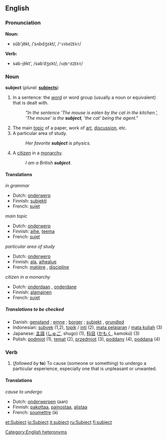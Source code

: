==English==

{{rank|dark|ye|common|439|subject|can\'t|ready|ought}}

===Pronunciation===
'''Noun:'''
*sŭb'jĕkt, /ˈsʌbdʒɛkt/, /<tt>"sVbdZEkt</tt>/

'''Verb:'''
*səb-jĕkt', /səbˈdʒɛkt/, /<tt>s@b"dZEkt</tt>/

===Noun===
'''subject''' (''plural:'' '''[[subjects]]''')

# {{grammar}} In a sentence: the ''[[word]]'' or word group (usually a noun or equivalent) that is dealt with.
#: ''"In the sentence 'The mouse is eaten by the cat in the kitchen.', 'The mouse' is the '''subject''', 'the cat' being the agent."''
# The main [[topic]] of a paper, work of [[art]], [[discussion]], etc.
# A particular area of study.
#:''Her favorite '''subject''' is physics.''
# A [[citizen]] in a [[monarchy]].
#:''I am a British '''subject'''.''

====Translations====

''in grammar''
{{top}}
*Dutch: [[onderwerp]] {{n}}
*Finnish: [[subjekti]]
*French: [[sujet]] {{m}}
{{mid}}
{{bottom}}

''main topic''
{{top}}
*Dutch: [[onderwerp]] {{n}}
*Finnish: [[aihe]], [[teema]]
*French: [[sujet]] {{m}}
{{mid}}
{{bottom}}

''particular area of study''
{{top}}
*Dutch: [[onderwerp]] {{n}}
*Finnish: [[ala]], [[aihealue]]
*French: [[matière]] {{f}}, [[discipline]] {{f}}
{{mid}}
{{bottom}}

''citizen in a monarchy''
{{top}}
*Dutch: [[onderdaan]] {{m}}, [[onderdane]] {{f}}
*Finnish: [[alamainen]]
*French: [[sujet]] {{m}}
{{mid}}
{{bottom}}

=====Translations to be checked=====
<!--Remove this section once all of the translations below have been moved into the tables above.-->
{{checktrans}}

*Danish: [[genstand]] {{c}}; [[emne]] {{n}}; [[borger]] {{c}}; [[subjekt]] {{n}}, [[grundled]] {{n}}
*Indonesian: [[subyek]] (1,2), [[topik]] / [[inti]] (2), [[mata pelajaran]] / [[mata kuliah]] (3)
*Japanese: [[主語]] ([[しゅご]], shugo) (1), [[科目]] ([[かもく]], kamokú) (3)
*Polish: [[podmiot]] {{m}} (1), [[temat]] {{m}} (2), [[przedmiot]] {{m}} (3), [[poddany]] {{m}} (4), [[poddana]] {{f}} (4)

===Verb===
{{en-infl-reg-consonant|subject||}}

#(''followed by'' '''to''') To cause (someone or something) to undergo a particular experience, especially one that is unpleasant or unwanted.

====Translations====

''cause to undergo''
{{top}}
*Dutch: [[onderwerpen]] (aan)
*Finnish: [[pakottaa]], [[painostaa]], [[alistaa]]
*French: [[soumettre]] (à)
{{mid}}
{{bottom}}

[[Category:English heteronyms]]

[[et:Subject]]
[[io:Subject]]
[[it:subject]]
[[ru:Subject]]
[[fi:subject]]